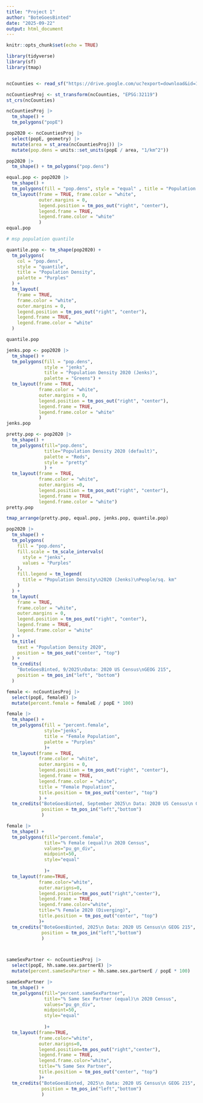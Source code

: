 ---
title: "Project 1"
author: "BoteGoesBinted"
date: "2025-09-22"
output: html_document
---

```{r setup, include=FALSE}
knitr::opts_chunk$set(echo = TRUE)
```

```{r}
library(tidyverse)
library(sf)
library(tmap)


ncCounties <- read_sf("https://drive.google.com/uc?export=download&id=1Ks38Gmdlp58GBhOgb6FBmx8tIAfu0QDw")
```

```{r}
ncCountiesProj <- st_transform(ncCounties, "EPSG:32119")
st_crs(ncCounties)
```

```{r}
ncCountiesProj |>
  tm_shape() +
  tm_polygons("popE")
```

```{r}
pop2020 <- ncCountiesProj |>
  select(popE, geometry) |>
  mutate(area = st_area(ncCountiesProj)) |> 
  mutate(pop.dens = units::set_units(popE / area, "1/km^2"))
```

```{r}
pop2020 |>
  tm_shape() + tm_polygons("pop.dens")
```

```{r}
equal.pop <- pop2020 |>
  tm_shape() +
  tm_polygons(fill = "pop.dens", style = "equal" , title = "Population Density", palette = "Blues") +
  tm_layout(frame = TRUE, frame.color = "white",
            outer.margins = 0,
            legend.position = tm_pos_out("right", "center"),
            legend.frame = TRUE,
            legend.frame.color = "white"
            )
equal.pop
```

```{r}
# msp population quantile

quantile.pop <- tm_shape(pop2020) +
  tm_polygons(
    col = "pop.dens", 
    style = "quantile", 
    title = "Population Density", 
    palette = "Purples"
  ) +
  tm_layout(
    frame = TRUE, 
    frame.color = "white", 
    outer.margins = 0, 
    legend.position = tm_pos_out("right", "center"), 
    legend.frame = TRUE, 
    legend.frame.color = "white"
  )

quantile.pop
```

```{r}
jenks.pop <- pop2020 |>
  tm_shape() +
  tm_polygons(fill = "pop.dens",
              style = "jenks",
              title = "Population Density 2020 (Jenks)",
              palette = "Greens") +
  tm_layout(frame = TRUE,
            frame.color = "white",
            outer.margins = 0,
            legend.position = tm_pos_out("right", "center"),
            legend.frame = TRUE,
            legend.frame.color = "white"
            )
jenks.pop
```

```{r}
pretty.pop <- pop2020 |>
  tm_shape() +
  tm_polygons(fill="pop.dens",
              title="Population Density 2020 (default)",
              palette = "Reds",
              style = "pretty"
              ) +
  tm_layout(frame = TRUE,
            frame.color = "white",
            outer.margins =0,
            legend.position = tm_pos_out("right", "center"),
            legend.frame = TRUE,
            legend.frame.color = "white")
pretty.pop
```

```{r}
tmap_arrange(pretty.pop, equal.pop, jenks.pop, quantile.pop)
```

```{R}
pop2020 |>
  tm_shape() +
  tm_polygons(
    fill = "pop.dens",
    fill.scale = tm_scale_intervals(
      style = "jenks",
      values = "Purples"
    ),
    fill.legend = tm_legend(
      title = "Population Density\n2020 (Jenks)\nPeople/sq. km"
    )
  ) +
  tm_layout(
    frame = TRUE,
    frame.color = "white",
    outer.margins = 0,
    legend.position = tm_pos_out("right", "center"),
    legend.frame = TRUE,
    legend.frame.color = "white"
  ) +
  tm_title(
    text = "Population Density 2020",
    position = tm_pos_out("center", "top")
  ) +
  tm_credits(
    "BoteGoesBinted, 9/2025\nData: 2020 US Census\nGEOG 215",
    position = tm_pos_in("left", "bottom")
  )

```

```{r}

female <- ncCountiesProj |>
  select(popE, femaleE) |>
  mutate(percent.female = femaleE / popE * 100)
```

```{r}
female |>
  tm_shape() +
  tm_polygons(fill = "percent.female",
              style="jenks",
              title = "Female Population",
              palette = "Purples"
              )+
  tm_layout(frame = TRUE,
            frame.color = "white",
            outer.margins = 0,
            legend.position = tm_pos_out("right", "center"),
            legend.frame = TRUE,
            legend.frame.color = "white",
            title = "Female Population",
            title.position = tm_pos_out("center", "top")
            ) +
  tm_credits("BoteGoesBinted, September 2025\n Data: 2020 US Census\n GEOG 15",
             position = tm_pos_in("left","bottom")
             )
```

```{r}
female |>
  tm_shape() +
  tm_polygons(fill="percent.female",
              title="% Female (equal)\n 2020 Census",
              values="pu_gn_div",
              midpoint=50,
              style="equal"
              
              )+
  tm_layout(frame=TRUE,
            frame.color="white",
            outer.marigns=0,
            legend.position=tm_pos_out("right","center"),
            legend.frame = TRUE,
            legend.frame.color="white",
            title="% Female 2020 (Diverging)",
            title.position = tm_pos_out("center", "top")
            )+
  tm_credits("BoteGoesBinted, 2025\n Data: 2020 US Census\n GEOG 215",
             position = tm_pos_in("left","bottom")
             )




```

```{r}
sameSexPartner <- ncCountiesProj |>
  select(popE, hh.same.sex.partnerE) |>
  mutate(percent.sameSexPartner = hh.same.sex.partnerE / popE * 100)


```

```{r}
sameSexPartner |>
  tm_shape() +
  tm_polygons(fill="percent.sameSexPartner",
              title="% Same Sex Partner (equal)\n 2020 Census",
              values="pu_gn_div",
              midpoint=50,
              style="equal"
              
              )+
  tm_layout(frame=TRUE,
            frame.color="white",
            outer.marigns=0,
            legend.position=tm_pos_out("right","center"),
            legend.frame = TRUE,
            legend.frame.color="white",
            title="% Same Sex Partner",
            title.position = tm_pos_out("center", "top")
            )+
  tm_credits("BoteGoesBinted, 2025\n Data: 2020 US Census\n GEOG 215",
             position = tm_pos_in("left","bottom")
             )

```
